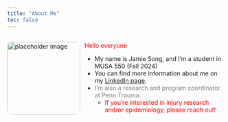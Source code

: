 ```yaml
---
title: "About Me"
toc: false
---
```


<div style="display: flex; gap: 10px; align-items: flex-start;">

<img src="images/course-icon.png" alt="placeholder image" style="width: 170px; border-radius: 10px;">

<div>
  <p><span style="color:red">Hello everyone</span></p>

  - My name is Jamie Song, and I'm a student in MUSA 550 (Fall 2024)
  - You can find more information about me on my [LinkedIn page](https://www.linkedin.com/in/songjamie/).
  - <span style="color:gray">I'm also a research and program coordinator at Penn Trauma.</span>
    - <span style="color:red">If you're interested in injury research and/or epidemiology, please reach out!</span>
</div>

</div>